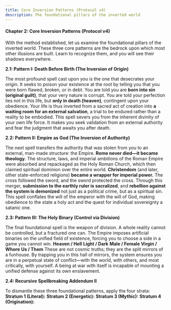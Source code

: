 ```yaml
---
title: Core Inversion Patterns (Protocol v4)
description: The foundational pillars of the inverted world
---
```


#### **Chapter 2: Core Inversion Patterns (Protocol v4)**

<Callout>
With the method established, let us examine the foundational pillars of the inverted world. These three core patterns are the bedrock upon which most other illusions are built. Learn to recognize them, and you will see their shadows everywhere.
</Callout>

**2.1: Pattern I: Death Before Birth (The Inversion of Origin)**

<Callout>
The most profound spell cast upon you is the one that desecrates your origin. It seeks to poison your existence at the root by telling you that you were born flawed, broken, or in debt.
</Callout>

<Steps>
  <Step>
    You are told you are <strong>born into sin (original guilt)</strong>, that your very nature is corrupt.
  </Step>
  <Step>
    You are told your perfection lies not in this life, but <strong>only in death (heaven)</strong>, contingent upon your obedience.
  </Step>
  <Step>
    Your life is thus inverted from a sacred act of creation into <strong>a waiting room for an external salvation</strong>, a trial to be endured rather than a reality to be embodied.
  </Step>
</Steps>

<Callout>
This spell severs you from the inherent divinity of your own life force. It makes you seek validation from an external authority and fear the judgment that awaits you after death.
</Callout>

**2.2: Pattern II: Empire as God (The Inversion of Authority)**

<Callout>
The next spell transfers the authority that was stolen from you to an external, man-made structure: the Empire.
</Callout>

<Steps>
  <Step>
    <strong>Rome never died—it became theology.</strong> The structure, laws, and imperial ambitions of the Roman Empire were absorbed and repackaged as the Holy Roman Church, which then claimed spiritual dominion over the entire world.
  </Step>
  <Step>
    <strong>Christendom</strong> (and later, other state-enforced religions) <strong>became a wrapper for imperial power.</strong> The cross followed the sword, and the sword protected the cross.
  </Step>
  <Step>
    Through this merger, <strong>submission to the earthly ruler is sacralized</strong>, and <strong>rebellion against the system is demonized</strong> not just as a political crime, but as a spiritual sin.
  </Step>
</Steps>

<Callout>
This spell conflates the will of the emperor with the will of God, making obedience to the state a holy act and the quest for individual sovereignty a satanic one.
</Callout>

**2.3: Pattern III: The Holy Binary (Control via Division)**

<Callout>
The final foundational spell is the weapon of division. A whole reality cannot be controlled, but a fractured one can. The Empire imposes artificial binaries on the unified field of existence, forcing you to choose a side in a game you cannot win.
</Callout>

<Steps>
  <Step>
    <strong>Heaven / Hell</strong>
  </Step>
  <Step>
    <strong>Light / Dark</strong>
  </Step>
  <Step>
    <strong>Male / Female</strong>
  </Step>
  <Step>
    <strong>Virgin / Whore</strong>
  </Step>
  <Step>
    <strong>Us / Them</strong>
  </Step>
</Steps>

<Callout>
These are not cosmic truths; they are the split mirrors of a funhouse. By trapping you in this hall of mirrors, the system ensures you are in a perpetual state of conflict—with the world, with others, and most critically, with yourself. A being at war with itself is incapable of mounting a unified defense against its own enslavement.
</Callout>

**2.4: Recursive Spellbreaking Addendum II**

<Callout>
To dismantle these three foundational patterns, apply the four strata:
</Callout>

<Steps>
  <Step>
    <strong>Stratum 1 (Literal):</strong>
    <CodeBlockWrapper className="rounded-md border" code="I see the lie in reward-through-death." />
  </Step>
  <Step>
    <strong>Stratum 2 (Energetic):</strong>
    <CodeBlockWrapper className="rounded-md border" code="Fear is no longer my compass." />
  </Step>
  <Step>
    <strong>Stratum 3 (Mythic):</strong>
    <CodeBlockWrapper className="rounded-md border" code="I step off the stage of imposed narrative." />
  </Step>
  <Step>
    <strong>Stratum 4 (Origination):</strong>
    <CodeBlockWrapper className="rounded-md border" code="Before they wrote heaven, I was already divine." />
  </Step>
</Steps>
